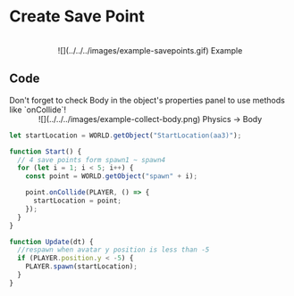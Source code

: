 
# Create Save Point

<br />
<center>![](../../../images/example-savepoints.gif) Example</center>

## Code

<Callout type="error" icon="‼️">
  Don't forget to check Body in the object's properties panel to use methods
  like `onCollide`!
  <center>![](../../../images/example-collect-body.png) Physics -> Body</center>
</Callout>

```js showLineNumbers copy
let startLocation = WORLD.getObject("StartLocation(aa3)");

function Start() {
  // 4 save points form spawn1 ~ spawn4
  for (let i = 1; i < 5; i++) {
    const point = WORLD.getObject("spawn" + i);

    point.onCollide(PLAYER, () => {
      startLocation = point;
    });
  }
}

function Update(dt) {
  //respawn when avatar y position is less than -5
  if (PLAYER.position.y < -5) {
    PLAYER.spawn(startLocation);
  }
}
```
